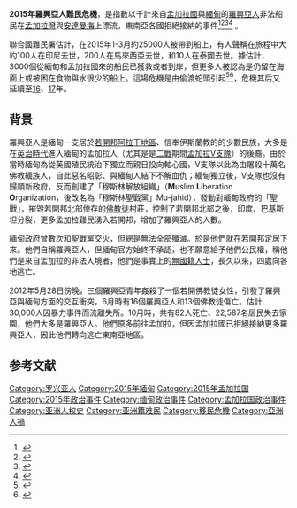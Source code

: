 {{expand|time=2015-05-24T02:33:45+00:00}}
'''2015年羅興亞人難民危機'''，是指數以千計來自[[孟加拉國|孟加拉國]]與[[緬甸|緬甸]]的[[羅興亞人|羅興亞人]]非法船民在[[孟加拉灣|孟加拉灣]]與[[安達曼海|安達曼海]]上漂流，東南亞各國拒絕接納的事件<ref name=":0">{{Cite web|title = The Rohingya boat crisis: why refugees are fleeing Burma|url = http://www.theweek.co.uk/63745/the-rohingya-boat-crisis-why-refugees-are-fleeing-burma|accessdate = 2015-05-22|archive-date = 2015-05-22|archive-url = https://web.archive.org/web/20150522193715/http://www.theweek.co.uk/63745/the-rohingya-boat-crisis-why-refugees-are-fleeing-burma|dead-url = no}}</ref><ref>{{cite news|last1=Hookway|first1=James|title=Rohingya Refugee Crisis Likely to Ease During Monsoon, but Only Temporarily|url=http://www.wsj.com/articles/rohingya-refugee-crisis-likely-to-ease-during-monsoon-but-only-temporarily-1432283124|accessdate=22 May 2015|work=[[The_Wall_Street_Journal|The Wall Street Journal]]|date=22 May 2015|archive-date=2015-05-24|archive-url=https://web.archive.org/web/20150524033019/http://www.wsj.com/articles/rohingya-refugee-crisis-likely-to-ease-during-monsoon-but-only-temporarily-1432283124|dead-url=no}}</ref><ref>{{cite news|title=South-east Asia migrant crisis: Gambia offers to resettle all Rohingya refugees|url=http://www.theguardian.com/world/2015/may/21/south-east-asia-migrant-crisis-gambia-offers-to-resettle-all-rohingya-refugees|accessdate=22 May 2015|work=[[The_Guardian|The Guardian]]|archive-date=2015-05-22|archive-url=https://web.archive.org/web/20150522200142/http://www.theguardian.com/world/2015/may/21/south-east-asia-migrant-crisis-gambia-offers-to-resettle-all-rohingya-refugees|dead-url=no}}</ref><ref>{{cite news|last1=Al-Zaquan Amer Hamzah|last2=Aubrey Belford|title=Pressure mounts on Myanmar over Asia 'boat people' crisis|url=http://www.reuters.com/article/2015/05/17/us-asia-migrants-idUSKBN0O20JB20150517|accessdate=22 May 2015|work=[[Reuters|Reuters]]|date=17 May 2015|archive-date=2015-05-20|archive-url=https://web.archive.org/web/20150520042502/http://www.reuters.com/article/2015/05/17/us-asia-migrants-idUSKBN0O20JB20150517|dead-url=no}}</ref> 。

聯合國難民署估計，在2015年1-3月約25000人被帶到船上，有人聲稱在旅程中大約100人在印尼去世，200人在馬來西亞去世，和10人在泰國去世。據估計，3000個從緬甸和孟加拉國來的船民已獲救或者到岸，但更多人被認為是仍留在海面上或被困在食物與水很少的船上。這場危機是由偷渡蛇頭引起<ref>{{Cite news|url = http://www.theguardian.com/world/2015/may/13/malaysia-tells-thousands-of-rohingya-refugees-to-go-back-to-your-country|title = Malaysia tells thousands of Rohingya refugees to 'go back to your country'|last = |first = |date = |work = [[The_Guardian|The Guardian]]|access-date = 23 May 2015|via = |archive-date = 2015-05-26|archive-url = https://web.archive.org/web/20150526231711/http://www.theguardian.com/world/2015/may/13/malaysia-tells-thousands-of-rohingya-refugees-to-go-back-to-your-country|dead-url = no}}</ref><ref>{{Cite news|title = Bay of Bengal people-smuggling doubles in 2015: UNHCR|url = http://www.reuters.com/article/2015/05/08/us-thailand-rohingya-unhcr-idUSKBN0NT11D20150508|newspaper = [[Reuters|Reuters]]|date = 8 May 2015|access-date = |archive-date = 2015-05-23|archive-url = https://web.archive.org/web/20150523015111/http://www.reuters.com/article/2015/05/08/us-thailand-rohingya-unhcr-idUSKBN0NT11D20150508|dead-url = no}}</ref>，危機其后又延續至[[2016年羅興亞人危機|16]]、[[2017年罗兴亚难民危机|17]]年。

==背景==
羅興亞人是緬甸一支居於[[若開邦|若開邦]][[阿拉干地區|阿拉干地區]]、信奉伊斯蘭教的的少數民族，大多是在[[英治時代|英治時代]]進入緬甸的孟加拉人（尤其是是[[二戰|二戰]]期間[[孟加拉V支隊|孟加拉V支隊]]）的後裔。由於當時緬甸為從英國殖民統治下獨立而親日投向軸心國，V支隊以此為由屠殺十萬名佛教緬族人，自此惡名昭彰、與緬甸人結下不解血仇；緬甸獨立後，V支隊也沒有歸順新政府，反而創建了「穆斯林解放組織」（'''M'''uslim '''L'''iberation '''O'''rganization，後改名為「穆斯林聖戰黨」Mu-jahid），發動對緬甸政府的「聖戰」，摧毀若開邦北部倖存的[[佛教徒|佛教徒]]村莊，控制了若開邦北部之後，印度、巴基斯坦分裂，更多孟加拉難民湧入若開邦，增加了羅興亞人的人數。

緬甸政府曾數次和聖戰黨交火，但總是無法全部殲滅。於是他們就在若開邦定居下來。他們自稱羅興亞人，但緬甸官方始終不承認，也不願意給予他們公民權，稱他們是來自孟加拉的非法入境者，他們是事實上的[[無國籍人士|無國籍人士]]，長久以來，四處向各地逃亡。

2012年5月28日傍晚，三個羅興亞青年姦殺了一個若開佛教徒女性，引發了羅興亞與緬甸方面的交互衝突，6月時有16個羅興亞人和13個佛教徒傷亡。估計30,000人因暴力事件而流離失所。10月時，共有82人死亡、22,587名居民失去家園，他們大多是羅興亞人。他們原多前往孟加拉，但因孟加拉國已拒絕接納更多羅興亞人，因此他們轉向逃亡東南亞地區。

==参考文献==
{{Reflist|2}}

[[Category:罗兴亚人|Category:罗兴亚人]]
[[Category:2015年緬甸|Category:2015年緬甸]]
[[Category:2015年孟加拉国|Category:2015年孟加拉国]]
[[Category:2015年政治事件|Category:2015年政治事件]]
[[Category:缅甸政治事件|Category:缅甸政治事件]]
[[Category:孟加拉国政治事件|Category:孟加拉国政治事件]]
[[Category:亚洲人权史|Category:亚洲人权史]]
[[Category:亚洲籍难民|Category:亚洲籍难民]]
[[Category:移民危機|Category:移民危機]]
[[Category:亞洲人禍|Category:亞洲人禍]]